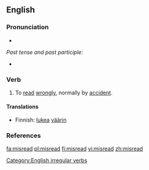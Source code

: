 ==English==

===Pronunciation===
*{{IPA|/'mɪsɻid/}}

''Past tense and past participle:''
*{{IPA|/'mɪsɻεd/}}

===Verb===
{{en-verb|misreads|misreading|misread}}

# To [[read]] [[wrongly]], normally by [[accident]].

====Translations====
*Finnish: [[lukea]] [[väärin]]

===References===
{{R:Century 1911}}
{{R:Webster 1913}}

[[Category:English irregular verbs]]

[[fa:misread]]
[[pl:misread]]
[[fi:misread]]
[[vi:misread]]
[[zh:misread]]